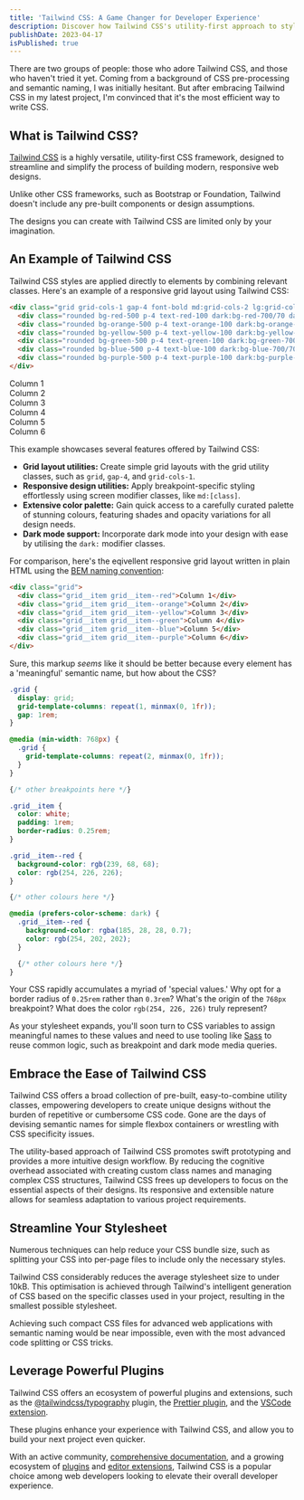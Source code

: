 ```yaml
---
title: 'Tailwind CSS: A Game Changer for Developer Experience'
description: Discover how Tailwind CSS's utility-first approach to styling and responsive design transforms the way you write CSS through, allowing you to focus on building great things.
publishDate: 2023-04-17
isPublished: true
---
```


<p className="lead">
  There are two groups of people: those who adore Tailwind CSS, and those who
  haven't tried it yet. Coming from a background of CSS pre-processing and
  semantic naming, I was initially hesitant. But after embracing Tailwind CSS in
  my latest project, I'm convinced that it's the most efficient way to write CSS.
</p>

## What is Tailwind CSS?

[Tailwind CSS](https://tailwindcss.com) is a highly versatile, utility-first CSS framework, designed to streamline and simplify the process of building modern, responsive web designs.

Unlike other CSS frameworks, such as Bootstrap or Foundation, Tailwind doesn't include any pre-built components or design assumptions.

The designs you can create with Tailwind CSS are limited only by your imagination.

## An Example of Tailwind CSS

Tailwind CSS styles are applied directly to elements by combining relevant classes. Here's an example of a responsive grid layout using Tailwind CSS:

```html
<div class="grid grid-cols-1 gap-4 font-bold md:grid-cols-2 lg:grid-cols-3">
  <div class="rounded bg-red-500 p-4 text-red-100 dark:bg-red-700/70 dark:text-red-200">Column 1</div>
  <div class="rounded bg-orange-500 p-4 text-orange-100 dark:bg-orange-700/70 dark:text-orange-200">Column 2</div>
  <div class="rounded bg-yellow-500 p-4 text-yellow-100 dark:bg-yellow-700/70 dark:text-yellow-200">Column 3</div>
  <div class="rounded bg-green-500 p-4 text-green-100 dark:bg-green-700/70 dark:text-green-200">Column 4</div>
  <div class="rounded bg-blue-500 p-4 text-blue-100 dark:bg-blue-700/70 dark:text-blue-200">Column 5</div>
  <div class="rounded bg-purple-500 p-4 text-purple-100 dark:bg-purple-700/70 dark:text-purple-200">Column 6</div>
</div>
```

<div className="grid grid-cols-1 gap-4 font-bold md:grid-cols-2 lg:grid-cols-3">
  <div className="rounded bg-red-500 p-4 text-red-100 dark:bg-red-700/70 dark:text-red-200">Column 1</div>
  <div className="rounded bg-orange-500 p-4 text-orange-100 dark:bg-orange-700/70 dark:text-orange-200">Column 2</div>
  <div className="rounded bg-yellow-500 p-4 text-yellow-100 dark:bg-yellow-700/70 dark:text-yellow-200">Column 3</div>
  <div className="rounded bg-green-500 p-4 text-green-100 dark:bg-green-700/70 dark:text-green-200">Column 4</div>
  <div className="rounded bg-blue-500 p-4 text-blue-100 dark:bg-blue-700/70 dark:text-blue-200">Column 5</div>
  <div className="rounded bg-purple-500 p-4 text-purple-100 dark:bg-purple-700/70 dark:text-purple-200">Column 6</div>
</div>

This example showcases several features offered by Tailwind CSS:

- **Grid layout utilities:** Create simple grid layouts with the grid utility classes, such as `grid`, `gap-4`, and `grid-cols-1`.
- **Responsive design utilities:** Apply breakpoint-specific styling effortlessly using screen modifier classes, like `md:[class]`.
- **Extensive color palette:** Gain quick access to a carefully curated palette of stunning colours, featuring shades and opacity variations for all design needs.
- **Dark mode support:** Incorporate dark mode into your design with ease by utilising the `dark:` modifier classes.

For comparison, here's the eqivellent responsive grid layout written in plain HTML using the [BEM naming convention](https://getbem.com):

```html
<div class="grid">
  <div class="grid__item grid__item--red">Column 1</div>
  <div class="grid__item grid__item--orange">Column 2</div>
  <div class="grid__item grid__item--yellow">Column 3</div>
  <div class="grid__item grid__item--green">Column 4</div>
  <div class="grid__item grid__item--blue">Column 5</div>
  <div class="grid__item grid__item--purple">Column 6</div>
</div>
```

Sure, this markup _seems_ like it should be better because every element has a 'meaningful' semantic name, but how about the CSS?

```css
.grid {
  display: grid;
  grid-template-columns: repeat(1, minmax(0, 1fr));
  gap: 1rem;
}

@media (min-width: 768px) {
  .grid {
    grid-template-columns: repeat(2, minmax(0, 1fr));
  }
}

{/* other breakpoints here */}

.grid__item {
  color: white;
  padding: 1rem;
  border-radius: 0.25rem;
}

.grid__item--red {
  background-color: rgb(239, 68, 68);
  color: rgb(254, 226, 226);
}

{/* other colours here */}

@media (prefers-color-scheme: dark) {
  .grid__item--red {
    background-color: rgba(185, 28, 28, 0.7);
    color: rgb(254, 202, 202);
  }

  {/* other colours here */}
}
```

Your CSS rapidly accumulates a myriad of 'special values.' Why opt for a border radius of `0.25rem` rather than `0.3rem`? What's the origin of the `768px` breakpoint? What does the color `rgb(254, 226, 226)` truly represent?

As your stylesheet expands, you'll soon turn to CSS variables to assign meaningful names to these values and need to use tooling like [Sass](https://sass-lang.com) to reuse common logic, such as breakpoint and dark mode media queries.

## Embrace the Ease of Tailwind CSS

Tailwind CSS offers a broad collection of pre-built, easy-to-combine utility classes, empowering developers to create unique designs without the burden of repetitive or cumbersome CSS code. Gone are the days of devising semantic names for simple flexbox containers or wrestling with CSS specificity issues.

The utility-based approach of Tailwind CSS promotes swift prototyping and provides a more intuitive design workflow. By reducing the cognitive overhead associated with creating custom class names and managing complex CSS structures, Tailwind CSS frees up developers to focus on the essential aspects of their designs. Its responsive and extensible nature allows for seamless adaptation to various project requirements.

## Streamline Your Stylesheet

Numerous techniques can help reduce your CSS bundle size, such as splitting your CSS into per-page files to include only the necessary styles.

Tailwind CSS considerably reduces the average stylesheet size to under 10kB. This optimisation is achieved through Tailwind's intelligent generation of CSS based on the specific classes used in your project, resulting in the smallest possible stylesheet.

Achieving such compact CSS files for advanced web applications with semantic naming would be near impossible, even with the most advanced code splitting or CSS tricks.

## Leverage Powerful Plugins

Tailwind CSS offers an ecosystem of powerful plugins and extensions, such as the [@tailwindcss/typography](https://tailwindcss.com/docs/typography-plugin) plugin, the [Prettier plugin](https://github.com/tailwindlabs/prettier-plugin-tailwindcss), and the [VSCode extension](https://marketplace.visualstudio.com/items?itemName=bradlc.vscode-tailwindcss).

These plugins enhance your experience with Tailwind CSS, and allow you to build your next project even quicker.

With an active community, [comprehensive documentation](https://tailwindcss.com/docs), and a growing ecosystem of [plugins](https://tailwindcss.com/docs/plugins) and [editor extensions](https://tailwindcss.com/docs/editor-setup), Tailwind CSS is a popular choice among web developers looking to elevate their overall developer experience.
